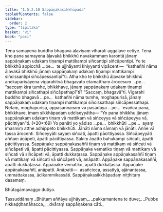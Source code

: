 ```yaml
---
title: "1.5.2.10 Sappāṇakasikkhāpada"
tableOfContents: false
sidebar:
  order: 2
type: "tipitaka"
basket: "vi"
book: "paci"
---
```



<DynamicBreadcrumb />

<Division number="139" book="paci">

<Paragraph number="473" book="paci">
Tena samayena buddho bhagavā āḷaviyaṃ viharati aggāḷave cetiye. Tena kho pana samayena āḷavakā bhikkhū navakammaṃ karontā jānaṃ sappāṇakaṃ udakaṃ tiṇampi mattikampi siñcantipi siñcāpentipi. Ye te bhikkhū appicchā …pe…  te ujjhāyanti khiyyanti vipācenti—  “kathañhi nāma āḷavakā bhikkhū jānaṃ sappāṇakaṃ udakaṃ tiṇampi mattikampi siñcissantipi siñcāpessantipī”ti. Atha kho te bhikkhū āḷavake bhikkhū anekapariyāyena vigarahitvā bhagavato etamatthaṃ ārocesuṃ …pe…  “saccaṃ kira tumhe, bhikkhave, jānaṃ sappāṇakaṃ udakaṃ tiṇampi mattikampi siñcathapi siñcāpethapī”ti? “Saccaṃ, bhagavā”ti. Vigarahi buddho bhagavā …pe…  kathañhi nāma tumhe, moghapurisā, jānaṃ sappāṇakaṃ udakaṃ tiṇampi mattikampi siñcissathapi siñcāpessathapi. Netaṃ, moghapurisā, appasannānaṃ vā pasādāya …pe…  evañca pana, bhikkhave, imaṃ sikkhāpadaṃ uddiseyyātha—
</Paragraph>

</Division>
<Division number="140" book="paci">

<Paragraph number="474" book="paci">
<Emphasis>“Yo pana bhikkhu jānaṃ sappāṇakaṃ udakaṃ tiṇaṃ vā mattikaṃ vā siñceyya vā siñcāpeyya vā, pācittiyan”</Emphasis>ti. (*20*:<Emphasis>69</Emphasis>)
</Paragraph>

</Division>
<Division number="141" book="paci">

<Paragraph number="475" book="paci">
<Emphasis>Yo panā</Emphasis>ti yo yādiso …pe…  <Emphasis>bhikkhū</Emphasis>ti …pe…  ayaṃ imasmiṃ atthe adhippeto bhikkhūti.
</Paragraph>

<Paragraph number="476" book="paci">
<Emphasis>Jānāti</Emphasis> nāma sāmaṃ vā jānāti. Aññe vā tassa ārocenti.
</Paragraph>

<Paragraph number="477" book="paci">
<Emphasis>Siñceyyā</Emphasis>ti sayaṃ siñcati, āpatti pācittiyassa.
</Paragraph>

<Paragraph number="478" book="paci">
<Emphasis>Siñcāpeyyā</Emphasis>ti aññaṃ āṇāpeti, āpatti pācittiyassa. Sakiṃ āṇatto bahukampi siñcati, āpatti pācittiyassa.
</Paragraph>

</Division>
<Division number="142" book="paci">

<Paragraph number="479" book="paci">
Sappāṇake sappāṇakasaññī tiṇaṃ vā mattikaṃ vā siñcati vā siñcāpeti vā, āpatti pācittiyassa. Sappāṇake vematiko tiṇaṃ vā mattikaṃ vā siñcati vā siñcāpeti vā, āpatti dukkaṭassa. Sappāṇake appāṇakasaññī tiṇaṃ vā mattikaṃ vā siñcati vā siñcāpeti vā, anāpatti. Appāṇake sappāṇakasaññī, āpatti dukkaṭassa. Appāṇake vematiko, āpatti dukkaṭassa. Appāṇake appāṇakasaññī, anāpatti.
</Paragraph>

</Division>
<Division number="143" book="paci">

<Paragraph number="480" book="paci">
Anāpatti—  asañcicca, assatiyā, ajānantassa, ummattakassa, ādikammikassāti.

</Paragraph>
</Division>

<Paragraph number="481" type="center" book="paci">
Sappāṇakasikkhāpadaṃ niṭṭhitaṃ dasamaṃ.

  
Bhūtagāmavaggo dutiyo.



</Paragraph>

<Paragraph number="482" type="center" book="paci">
Tassuddānaṃ


</Paragraph>

<Paragraph number="483" type="verses" book="paci">
_Bhūtaṃ aññāya ujjhāyaṃ,_  
_pakkamantena te duve;_  
_Pubbe nikkaḍḍhanāhacca,_  
_dvāraṃ sappāṇakena cāti._
</Paragraph>